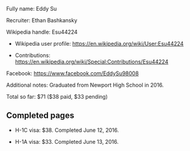 Fully name: Eddy Su

Recruiter: Ethan Bashkansky

Wikipedia handle: Esu44224

* Wikipedia user profile: https://en.wikipedia.org/wiki/User:Esu44224

* Contributions: https://en.wikipedia.org/wiki/Special:Contributions/Esu44224

Facebook: https://www.facebook.com/EddySu98008

Additional notes: Graduated from Newport High School in 2016.

Total so far: $71 ($38 paid, $33 pending)

== Completed pages ==

* H-1C visa: $38. Completed June 12, 2016.

* H-1A visa: $33. Completed June 13, 2016.
